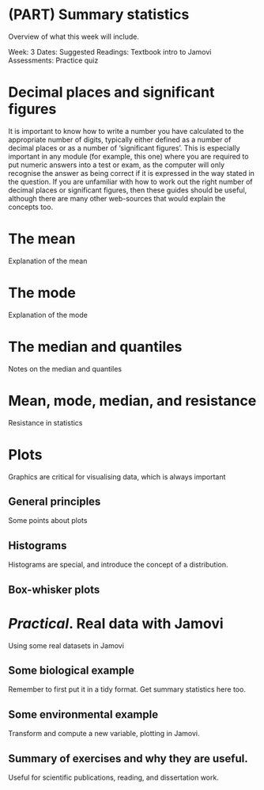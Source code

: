 # (PART) Summary statistics {-}

Overview of what this week will include.

Week: 3
Dates: 
Suggested Readings: Textbook intro to Jamovi
Assessments: Practice quiz

# Decimal places and significant figures

It is important to know how to write a number you have calculated to the appropriate number of digits, typically either defined as a number of decimal places or as a number of 'significant figures'. This is especially important in any module (for example, this one) where you are required to put numeric answers into a test or exam, as the computer will only recognise the answer as being correct if it is expressed in the way stated in the question. If you are unfamiliar with how to work out the right number of decimal places or significant figures, then these guides should be useful, although there are many other web-sources that would explain the concepts too.

#  The mean

Explanation of the mean

# The mode

Explanation of the mode

# The median and quantiles

Notes on the median and quantiles

# Mean, mode, median, and resistance

Resistance in statistics

# Plots

Graphics are critical for visualising data, which is always important

## General principles

Some points about plots

## Histograms

Histograms are special, and introduce the concept of a distribution.

## Box-whisker plots


# _Practical_. Real data with Jamovi

Using some real datasets in Jamovi

## Some biological example

Remember to first put it in a tidy format. Get summary statistics here too.

## Some environmental example

Transform and compute a new variable, plotting in Jamovi.

## Summary of exercises and why they are useful.

Useful for scientific publications, reading, and dissertation work.



